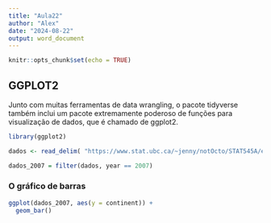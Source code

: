 ```yaml
---
title: "Aula22"
author: "Alex"
date: "2024-08-22"
output: word_document
---
```


```r
knitr::opts_chunk$set(echo = TRUE)
```


## GGPLOT2

Junto com muitas ferramentas de data wrangling, o pacote tidyverse também inclui um pacote extremamente poderoso de funções para visualização de dados, que é chamado de ggplot2.

```r
library(ggplot2)

dados <- read_delim( "https://www.stat.ubc.ca/~jenny/notOcto/STAT545A/examples/gapminder/data/gapminderDataFiveYear.txt", delim = "\t")

dados_2007 = filter(dados, year == 2007) 

```


### O gráfico de barras 

```r
ggplot(dados_2007, aes(y = continent)) +
  geom_bar()

```


